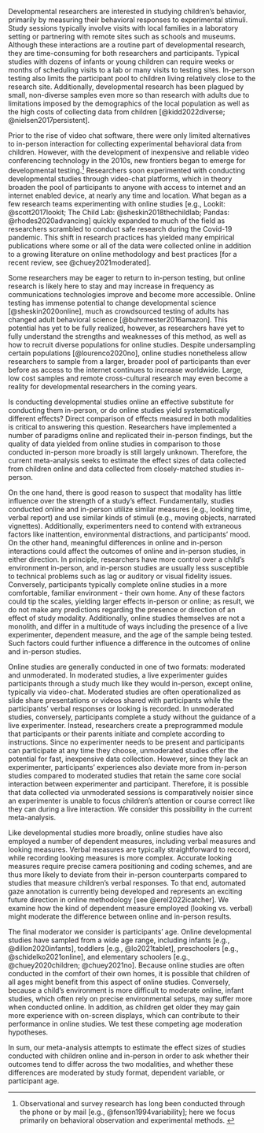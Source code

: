 Developmental researchers are interested in studying children’s behavior, primarily by measuring their behavioral responses to experimental stimuli. Study sessions typically involve visits with local families in a laboratory setting or partnering with remote sites such as schools and museums. Although these interactions are a routine part of developmental research, they are time-consuming for both researchers and participants. Typical studies with dozens of infants or young children can require weeks or months of scheduling visits to a lab or many visits to testing sites. In-person testing also limits the participant pool to children living relatively close to the research site. Additionally, developmental research has been plagued by small, non-diverse samples even more so than research with adults due to limitations imposed by the demographics of the local population as well as the high costs of collecting data from children [@kidd2022diverse; @nielsen2017persistent]. 

Prior to the rise of video chat software, there were only limited alternatives to in-person interaction for collecting experimental behavioral data from children. However, with the development of inexpensive and reliable video conferencing technology in the 2010s, new frontiers began to emerge for developmental testing.^[Observational and survey research has long been conducted through the phone or by mail [e.g., @fenson1994variability]; here we focus primarily on behavioral observation and experimental methods. 
] Researchers soon experimented with conducting developmental studies through video-chat platforms, which in theory broaden the pool of participants to anyone with access to internet and an internet enabled device, at nearly any time and location. What began as a few research teams experimenting with online studies [e.g., Lookit: @scott2017lookit; The Child Lab: @sheskin2018thechildlab; Pandas: @rhodes2020advancing] quickly expanded to much of the field as researchers scrambled to conduct safe research during the Covid-19 pandemic. This shift in research practices has yielded many empirical publications where some or all of the data were collected online in addition to a growing literature on online methodology and best practices [for a recent review, see @chuey2021moderated]. 

Some researchers may be eager to return to in-person testing, but online research is likely here to stay and may increase in frequency as communications technologies improve and become more accessible. Online testing has immense potential to change developmental science [@sheskin2020online], much as crowdsourced testing of adults has changed adult behavioral science [@buhrmester2016amazon]. This potential has yet to be fully realized, however, as researchers have yet to fully understand the strengths and weaknesses of this method, as well as how to recruit diverse populations for online studies. Despite undersampling certain populations [@lourenco2020no], online studies nonetheless allow researchers to sample from a larger, broader pool of participants than ever before as access to the internet continues to increase worldwide. Large, low cost samples and remote cross-cultural research may even become a reality for developmental researchers in the coming years.

Is conducting developmental studies online an effective substitute for conducting them in-person, or do online studies yield systematically different effects? Direct comparison of effects measured in both modalities is critical to answering this question. Researchers have implemented a number of paradigms online and replicated their in-person findings, but the quality of data yielded from online studies in comparison to those conducted in-person more broadly is still largely unknown. Therefore, the current meta-analysis seeks to estimate the effect sizes of data collected from children online and data collected from closely-matched studies in-person. 

On the one hand, there is good reason to suspect that modality has little influence over the strength of a study's effect. Fundamentally, studies conducted online and in-person utilize similar measures (e.g., looking time, verbal report) and use similar kinds of stimuli (e.g., moving objects, narrated vignettes). Additionally, experimenters need to contend with extraneous factors like inattention, environmental distractions, and participants' mood. On the other hand, meaningful differences in online and in-person interactions could affect the outcomes of online and in-person studies, in either direction. In principle, researchers have more control over a child's environment in-person, and in-person studies are usually less susceptible to technical problems such as lag or auditory or visual fidelity issues. Conversely, participants typically complete online studies in a more comfortable, familiar environment - their own home. Any of these factors could tip the scales, yielding larger effects in-person or online; as result, we do not make any predictions regarding the presence or direction of an effect of study modality. Additionally, online studies themselves are not a monolith, and differ in a multitude of ways including the presence of a live experimenter, dependent measure, and the age of the sample being tested. Such factors could further influence a difference in the outcomes of online and in-person studies.

Online studies are generally conducted in one of two formats: moderated and unmoderated. In moderated studies, a live experimenter guides participants through a study much like they would in-person, except online, typically via video-chat. Moderated studies are often operationalized as slide share presentations or videos shared with participants while the participants’ verbal responses or looking is recorded. In unmoderated studies, conversely, participants complete a study without the guidance of a live experimenter. Instead, researchers create a preprogrammed module that participants or their parents initiate and complete according to instructions. Since no experimenter needs to be present and participants can participate at any time they choose, unmoderated studies offer the potential for fast, inexpensive data collection. However, since they lack an experimenter, participants’ experiences also deviate more from in-person studies compared to moderated studies that retain the same core social interaction between experimenter and participant. Therefore, it is possible that data collected via unmoderated sessions is comparatively noisier since an experimenter is unable to focus children’s attention or course correct like they can during a live interaction. We consider this possibility in the current meta-analysis.

Like developmental studies more broadly, online studies have also employed a number of dependent measures, including verbal measures  and looking measures. Verbal measures are typically straightforward to record, while recording looking measures is more complex. Accurate looking measures require precise camera positioning and coding schemes, and are thus more likely to deviate from their in-person counterparts compared to studies that measure children’s verbal responses. To that end, automated gaze annotation is currently being developed and represents an exciting future direction in online methodology [see @erel2022icatcher]. We examine how the kind of dependent measure employed (looking vs. verbal) might moderate the difference between online and in-person results.

The final moderator we consider is participants’ age. Online developmental studies have sampled from a wide age range, including infants [e.g., @dillon2020infants], toddlers [e.g., @lo2021tablet], preschoolers [e.g., @schidelko2021online], and elementary schoolers [e.g., @chuey2020children; @chuey2021no]. Because online studies are often conducted in the comfort of their own homes, it is possible that children of all ages might benefit from this aspect of online studies. Conversely, because a child’s environment is more difficult to moderate online, infant studies, which often rely on precise environmental setups, may suffer more when conducted online. In addition, as children get older they may gain more experience with on-screen displays, which can contribute to their performance in online studies. We test these competing age moderation hypotheses. 

In sum, our meta-analysis attempts to estimate the effect sizes of studies conducted with children online and in-person in order to ask whether their outcomes tend to differ across the two modalities, and whether these differences are moderated by study format, dependent variable, or participant age. 


